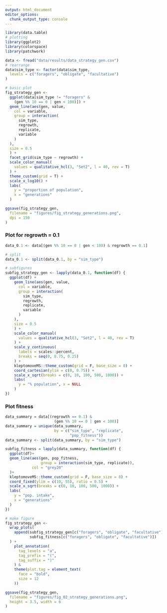 ```yaml
---
output: html_document
editor_options: 
  chunk_output_type: console
---
```


```r
library(data.table)
# plotting
library(ggplot2)
library(colorspace)
library(patchwork)
```

```r
data <- fread("data/results/data_strategy_gen.csv")
# rearrange
data$sim_type <- factor(data$sim_type,
  levels = c("foragers", "obligate", "facultative")
)
```

```r
# basic plot
fig_strategy_gen <-
  ggplot(data[sim_type != "foragers" &
    (gen %% 10 == 0 | gen < 100)]) +
  geom_line(aes(gen, value,
    col = variable,
    group = interaction(
      sim_type,
      regrowth,
      replicate,
      variable
    )
  ),
  size = 0.5
  ) +
  facet_grid(sim_type ~ regrowth) +
  scale_color_manual(
    values = qualitative_hcl(3, "Set2", l = 40, rev = T)
  ) +
  theme_custom(grid = T) +
  scale_x_log10() +
  labs(
    y = "proportion of population",
    x = "generations"
  )
```

```r
ggsave(fig_strategy_gen,
  filename = "figures/fig_strategy_generations.png",
  dpi = 150
)
```

### Plot for regrowth = 0.1

```r
data_0.1 <- data[(gen %% 10 == 0 | gen < 100) & regrowth == 0.1]

# split
data_0.1 <- split(data_0.1, by = "sim_type")

# subfigures
subfig_strategy_gen <- lapply(data_0.1, function(df) {
  ggplot(df) +
    geom_line(aes(gen, value,
      col = variable,
      group = interaction(
        sim_type,
        regrowth,
        replicate,
        variable
      )
    ),
    size = 0.5
    ) +
    scale_color_manual(
      values = qualitative_hcl(3, "Set2", l = 40, rev = T)
    ) +
    scale_y_continuous(
      labels = scales::percent,
      breaks = seq(0, 0.75, 0.25)
    ) +
    kleptomoveMS::theme_custom(grid = F, base_size = 8) +
    coord_cartesian(ylim = c(0, 0.75)) +
    scale_x_sqrt(breaks = c(0, 10, 100, 500, 1000)) +
    labs(
      y = "% population", x = NULL
    )
})
```

### Plot fitness

```r
data_summary = data[(regrowth == 0.1) &
                      (gen %% 10 == 0 | gen < 100)]
data_summary = unique(data_summary, 
                      by = c("sim_type", "replicate",
                             "pop_fitness"))
data_summary <- split(data_summary, by = "sim_type")

subfig_fitness = lapply(data_summary, function(df) {
  ggplot(df)+
  geom_line(aes(gen, pop_fitness,
                group = interaction(sim_type, replicate)),
            col = "grey20"
  )+
  kleptomoveMS::theme_custom(grid = F, base_size = 8) +
  coord_fixed(ylim = c(10, 55), ratio = 0.5) +
  scale_x_sqrt(breaks = c(0, 10, 100, 500, 1000)) +
  labs(
    y = "pop. intake",
    x = "generations"
  )
})
```


```r
# make figure
fig_strategy_gen <-
  wrap_plots(
    append(subfig_strategy_gen[c("foragers", "obligate", "facultative")],
           subfig_fitness[c("foragers", "obligate", "facultative")])
  ) +
    plot_annotation(
      tag_levels = "a",
      tag_prefix = "(",
      tag_suffix = ")"
    ) &
    theme(plot.tag = element_text(
      face = "bold",
      size = 12
    ))
```

```r
ggsave(fig_strategy_gen,
  filename = "figures/fig_02_strategy_generations.png",
  height = 3.5, width = 6
)
```

